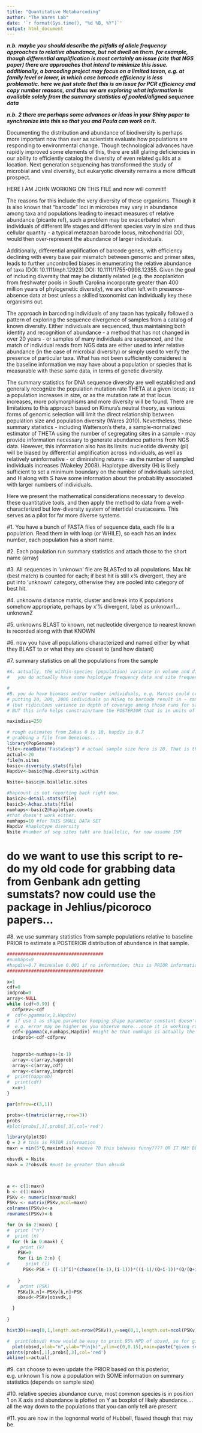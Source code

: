 ```yaml
---
title: "Quantitative Metabarcoding"
author: "The Wares Lab"
date: '`r format(Sys.time(), "%d %B, %Y")`'
output: html_document
---
```


***n.b. maybe you should describe the pitfalls of allele frequency approaches to relative abundance, but not dwell on them. for example, though differential amplification is most certainly an issue (cite that NGS paper) there are approaches that intend to minimize this issue. additionally, a barcoding project may focus on a limited taxon, e.g. at family level or lower, in which case barcode efficiency is less problematic. here we just state that this is an issue for PCR efficiency and copy number reasons, and thus we are exploring what information is available solely from the summary statistics of pooled/aligned sequence data***

***n.b. 2 there are perhaps some advances or ideas in your Shiny paper to synchronize into this so that you and Paula can work on it.***

Documenting the distribution and abundance of biodiversity is perhaps more important now than ever as scientists evaluate how populations are responding to environmental change. Though technological advances have rapidly improved some elements of this, there are still glaring deficiencies in our ability to efficiently catalog the diversity of even related guilds at a location. Next generation sequencing has transformed the study of microbial and viral diversity, but eukaryotic diversity remains a more difficult prospect.

HERE I AM JOHN WORKING ON THIS FILE and now will commit!!

The reasons for this include the very diversity of these organisms. Though it is also known that "barcode" loci in microbes may vary in abundance among taxa and populations leading to inexact measures of relative abundance (picante ref), such a problem may be exacerbated when individuals of different life stages and different species vary in size and thus cellular quantity - a typical metazoan barcode locus, mitochondrial COI, would then over-represent the abundance of larger individuals. 

Additionally, differential amplification of barcode genes, with efficiency declining with every base pair mismatch between genomic and primer sites, leads to further uncontrolled biases in enumerating the relative abundance of taxa (DOI: 10.1111/nph.12923) DOI: 10.1111/1755-0998.12355. Given the goal of including diversity that may be distantly related (e.g. the zooplankton from freshwater pools in South Carolina incorporate greater than 400 million years of phylogenetic diversity), we are often left with presence-absence data at best unless a skilled taxonomist can individually key these organisms out.

The approach in barcoding individuals of any taxon has typically followed a pattern of exploring the sequence divergence of samples from a catalog of known diversity. Either individuals are sequenced, thus maintaining both identity and recognition of abundance - a method that has not changed in over 20 years - or samples of many individuals are sequenced, and the match of individual reads from NGS data are either used to infer relative abundance (in the case of microbial diversity) or simply used to verify the presence of particular taxa. What has not been sufficiently considered is the baseline information we may have about a population or species that is measurable with these same data, in terms of genetic diversity.

The summary statistics for DNA sequence diversity are well established and generally recognize the population mutation rate THETA at a given locus; as a population increases in size, or as the mutation rate at that locus increases, more polymorphisms and more diversity will be found. There are limitations to this approach based on Kimura's neutral theory, as various forms of genomic selection will limit the direct relationship between population size and population diversity (Wares 2010). Nevertheless, these summary statistics - including Watterson's theta, a sample-normalized estimator of THETA using the number of segregating sites in a sample - may provide information necessary to generate abundance patterns from NGS data. However, this information also has its limits: nucleotide diversity (pi) will be biased by differential amplification across individuals, as well as relatively uninformative - or diminishing returns - as the number of sampled individuals increases (Wakeley 2008). Haplotype diversity (H) is likely sufficient to set a minimum boundary on the number of individuals sampled, and H along with S have some information about the probability associated with larger numbers of individuals.

Here we present the mathematical considerations necessary to develop these quantitative tools, and then apply the method to data from a well-characterized but low-diversity system of intertidal crustaceans. This serves as a pilot for far more diverse systems.

#1. You have a bunch of FASTA files of sequence data, each file is a population. Read them in with loop (or WHILE), so each has an index number, each population has a short name.

#2. Each population run summary statistics and attach those to the short name (array)

#3. All sequences in 'unknown' file are BLASTed to all populations. Max hit (best match) is counted for each; if best hit is still x% divergent, they are put into 'unknown' category, otherwise they are pooled into category of best hit.

#4. unknowns distance matrix, cluster and break into K populations somehow appropriate, perhaps by x'% divergent, label as unknown1...unknownZ

#5. unknowns BLAST to known, net nucleotide divergence to nearest known is recorded along with that KNOWN

#6. now you have all populations characterized and named either by what they BLAST to or what they are closest to (and how distant)

#7. summary statistics on all the populations from the sample

```r
#A. actually, the within-species (population) variance in volume and differential PCR less problem so 
#   you do actually have some haplotype frequency data and site frequency spectrum data?? Hmm not quite. because deep coverage of each allele but unknown coverage, so SFS would be goofy.

# 
#B. you do have biomass and/or number individuals, e.g. Marcus could certainly tell me if n=200 in the library
# putting 20, 200, 2000 individuals on HiSeq to barcode result in ~ same proportion of reads
# (but ridiculous variance in depth of coverage among those runs for same data)
# BUT this info helps constrain/tune the POSTERIOR that is in units of individuals rather than proportions

maxindivs=250
```


```r
# rough estimates from Zakas Q is 10, hapdiv is 0.7
# grabbing a file from Geneious....
library(PopGenome)
file<-readData("FastaSeqs") # actual sample size here is 20. That is the number I'd like to come out...AND, TO AN EXTENT, IT IS AT LEAST IN THE INTERVALS FOR BOTH...
actual<-20
file@n.sites
basic<-diversity.stats(file)
Hapdiv<-basic@hap.diversity.within

Nsite<-basic@n.biallelic.sites

#hapcount is not reporting back right now.
basic2<-detail.stats(file)
basic3<-Achaz.stats(file)
numhaps<-basic2@haplotype.counts
#that doesn't work either.
numhaps=10 #for THIS SMALL DATA SET
Hapdiv #haplotype diversity
Nsite #number of seg sites taht are biallelic, for now assume ISM

```


# do we want to use this script to re-do my old code for grabbing data from Genbank adn getting sumstats? now could use the package in Jehlius/picoroco papers...

#8. we use summary statistics from sample populations relative to baseline PRIOR to estimate a POSTERIOR distribution of abundance in that sample.

```r

####################################
#numhaps=9
#hapdiv=0.7 #minvalue 0.001 if no information; this is PRIOR information
####################################

x=1
cdf=0
indprob=0
array<-NULL
while (cdf<0.99) {
  cdfprev<-cdf
#  cdf<-pgamma(x,1,Hapdiv) 
#  if use 1 as shape parameter keeping shape parameter constant doesn't account for increased variance (?) as numhaps go up, 
#  e.g. error may be higher as you observe more...once it is working run it by somebody mathier.
  cdf<-pgamma(x,numhaps,Hapdiv) #might be that numhaps is actually the shape parameter!!!! or: something else...non-gamma.
  indprob<-cdf-cdfprev
  
  
  happrob<-numhaps+(x-1)
  array<-c(array,happrob)
  array<-c(array,cdf)
  array<-c(array,indprob)
#  print(happrob)
#  print(cdf)
  x=x+1
}

par(mfrow=c(3,1))

probs<-t(matrix(array,nrow=3))
probs
#plot(probs[,1],probs[,3],col='red')

```



```r
library(plot3D)
Q = 2 # this is PRIOR information
maxn = min(5*Q,maxindivs) #above 70 this behaves funny???? OR IT MAY BE SOME MULTIPLE OF Q*maxn that is problem?

obsvdk = Nsite
maxk = 2*obsvdk #must be greater than obsvdk



a <- c(1:maxn)
b <- c(1:maxk)
PSKv <- numeric(maxn*maxk)
PSKv <- matrix(PSKv,ncol=maxn)
colnames(PSKv)<-a
rownames(PSKv)<-b

for (n in 2:maxn) {
#  print ("n")
#  print (n)
  for (k in 0:maxk) {
#    print (k)
    PSK=0
    for (i in 2:n) {
#      print (i)
      PSK<-PSK + ((-1)^i)*(choose((n-1),(i-1)))*((i-1)/(Q+i-1))*(Q/(Q+i-1))^k
      
    }
#    print (PSK)
    PSKv[k,n]<-PSKv[k,n]+PSK
    obsvd<-PSKv[obsvdk,]

  }
  
}

hist3D(x=seq(0,1,length.out=nrow(PSKv)),y=seq(0,1,length.out=ncol(PSKv)),PSKv,col=NULL,border="black",theta=30,phi=30,xlab="k",ylab="n",zlab="P{S=k}",alpha=0.35,main=paste((expression(theta))," = ",Q))

```

```r
#  print(obsvd) #now would be easy to print 95% HPD of obsvd, so for given theta and k this is the distribution of n
  plot(obsvd,xlab="n",ylab="P(n|k)",ylim=c(0,0.15),main=paste("given segsites =",obsvdk, "and theta =",Q,"in black; given hapdiv in red"))
points(probs[,1],probs[,3],col='red')
abline(v=actual)


```



#9. can choose to even update the PRIOR based on this posterior, e.g. unknown 1 is now a population with SOME information on summary statistics (depends on sample size)

#10. relative species abundance curve, most common species is in position 1 on X axis and abundance is plotted on Y as boxplot of likely abundance.... all the way down to the populations that you can only tell are present

#11. you are now in the lognormal world of Hubbell, flawed though that may be.

